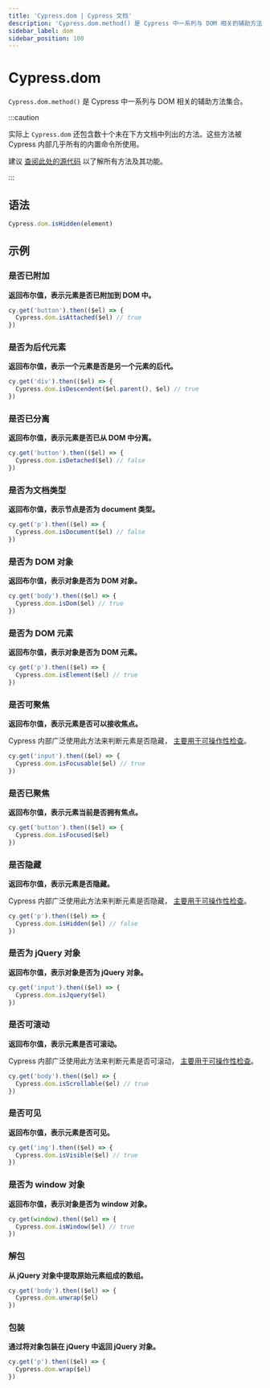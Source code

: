 ```yaml
---
title: 'Cypress.dom | Cypress 文档'
description: 'Cypress.dom.method() 是 Cypress 中一系列与 DOM 相关的辅助方法集合'
sidebar_label: dom
sidebar_position: 100
---
```


<ProductHeading product="app" />

# Cypress.dom

`Cypress.dom.method()` 是 Cypress 中一系列与 DOM 相关的辅助方法集合。

:::caution

实际上 `Cypress.dom` 还包含数十个未在下方文档中列出的方法。这些方法被 Cypress 内部几乎所有的内置命令所使用。

建议
[查阅此处的源代码](https://github.com/cypress-io/cypress/blob/develop/packages/driver/src/dom/index.ts)
以了解所有方法及其功能。

:::

## 语法

```javascript
Cypress.dom.isHidden(element)
```

## 示例

### 是否已附加

**返回布尔值，表示元素是否已附加到 DOM 中。**

```javascript
cy.get('button').then(($el) => {
  Cypress.dom.isAttached($el) // true
})
```

### 是否为后代元素

**返回布尔值，表示一个元素是否是另一个元素的后代。**

```javascript
cy.get('div').then(($el) => {
  Cypress.dom.isDescendent($el.parent(), $el) // true
})
```

### 是否已分离

**返回布尔值，表示元素是否已从 DOM 中分离。**

```javascript
cy.get('button').then(($el) => {
  Cypress.dom.isDetached($el) // false
})
```

### 是否为文档类型

**返回布尔值，表示节点是否为 document 类型。**

```javascript
cy.get('p').then(($el) => {
  Cypress.dom.isDocument($el) // false
})
```

### 是否为 DOM 对象

**返回布尔值，表示对象是否为 DOM 对象。**

```javascript
cy.get('body').then(($el) => {
  Cypress.dom.isDom($el) // true
})
```

### 是否为 DOM 元素

**返回布尔值，表示对象是否为 DOM 元素。**

```javascript
cy.get('p').then(($el) => {
  Cypress.dom.isElement($el) // true
})
```

### 是否可聚焦

**返回布尔值，表示元素是否可以接收焦点。**

Cypress 内部广泛使用此方法来判断元素是否隐藏，
[主要用于可操作性检查](/app/core-concepts/interacting-with-elements)。

```javascript
cy.get('input').then(($el) => {
  Cypress.dom.isFocusable($el) // true
})
```

### 是否已聚焦

**返回布尔值，表示元素当前是否拥有焦点。**

```javascript
cy.get('button').then(($el) => {
  Cypress.dom.isFocused($el)
})
```

### 是否隐藏

**返回布尔值，表示元素是否隐藏。**

Cypress 内部广泛使用此方法来判断元素是否隐藏，
[主要用于可操作性检查](/app/core-concepts/interacting-with-elements)。

```javascript
cy.get('p').then(($el) => {
  Cypress.dom.isHidden($el) // false
})
```

### 是否为 jQuery 对象

**返回布尔值，表示对象是否为 jQuery 对象。**

```javascript
cy.get('input').then(($el) => {
  Cypress.dom.isJquery($el)
})
```

### 是否可滚动

**返回布尔值，表示元素是否可滚动。**

Cypress 内部广泛使用此方法来判断元素是否可滚动，
[主要用于可操作性检查](/app/core-concepts/interacting-with-elements)。

```javascript
cy.get('body').then(($el) => {
  Cypress.dom.isScrollable($el) // true
})
```

### 是否可见

**返回布尔值，表示元素是否可见。**

```javascript
cy.get('img').then(($el) => {
  Cypress.dom.isVisible($el) // true
})
```

### 是否为 window 对象

**返回布尔值，表示对象是否为 window 对象。**

```javascript
cy.get(window).then(($el) => {
  Cypress.dom.isWindow($el) // true
})
```

### 解包

**从 jQuery 对象中提取原始元素组成的数组。**

```javascript
cy.get('body').then(($el) => {
  Cypress.dom.unwrap($el)
})
```

### 包装

**通过将对象包装在 jQuery 中返回 jQuery 对象。**

```javascript
cy.get('p').then(($el) => {
  Cypress.dom.wrap($el)
})
```